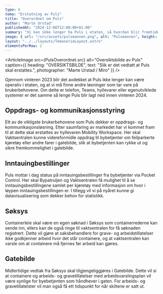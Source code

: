 ```yaml
---
type: 6
tema: "Erstatning av Puls"
title: "Overordnet om Puls"
author: "Marte Urstad"
publishedAt: "2024-12-06T12:00:00+01:00"
summary: "Vi kan ikke lenger ha Puls i etaten, så hvordan blir fremtiden?"
image: { url: "/src/assets/pulsmannen.png", alt: "Pulsmannen", height: "400px" }
layout: "../../layouts/TemaserieLayout.astro"
elementsPerRow: 2
---
```


<ArticleImage src={PulsOverordnet.src} alt="Oversiktsbilde av Puls" caption={{
  heading: "OVERSIKTSBILDE",
  text: "Slik er det vedtatt at Puls skal erstattes.",
  photographer: "Marte Urstad / Miro"
}} />

Gjennom vinteren 2023 blir det avdekket at Puls ikke lenger kan være operativ i etaten, og at vi må finne andre løsninger som tar vare på brukerbehovene. 
Om dette er telefon, Teams, hyllevarer eller egenutviklede systemer er det samme så lenge Puls blir lagt ned innen vinteren 2024. 

## Oppdrags- og kommunikasjonsstyring
Ett av de viktigste brukerbehovene som Puls dekker er oppdrags- og kommunikasjonsløsning. Etter saumfaring av markedet har vi kommet fram til at dette skal erstattes av hyllevaren Mobility Workspace.
Her skal Vaktsentralen kunne videreformidle oppdrag til bybetjenter om feilparkerte kjøretøy eller andre farer i gatebilde, slik at bybetjenten kan rykke ut og sikre fremkommelighet i gatebilde. 

## Inntauingbestillinger 
Puls mottar i dag status på inntauingsbestillinger fra bybetjenter via Pocket Control. Her skal Bypatruljen og Vaktsentralen få mulighet til å se inntauingsbestillingene samlet per kjøretøy med informasjon om hvor i løypen inntauingsbestillingen er. I tillegg vil vi på nyåret kunne gi datavisualisering som dekker behov for statistikk. 

## Søksys
Containerleie skal være en egen søknad i Søksys som containerrederne kan sende inn, ellers kan de også ringe til vaktsentralen for få søknaden registrert. Dette vil gjøre 
at saksbehandlere for grave- og arbeidstillatelser ikke godkjenner arbeid hvor det står containere, og at vaktsentralen kan varsle om at containere må fjernes før arbeid kan gjøres. 

## Gatebilde

Midlertidige vedtak fra Søksys skal tilgjengeliggjøres i Gatebilde. Dette vil si at containere og arbeids- og gravetillatelser med arbeidsvarslingsplan vil være synlige for byebetjenten som håndhever i gaten. For arbeids- og gravetillatelster vil man også få ett tidspunkt 
for når skiltene er satt ut.
